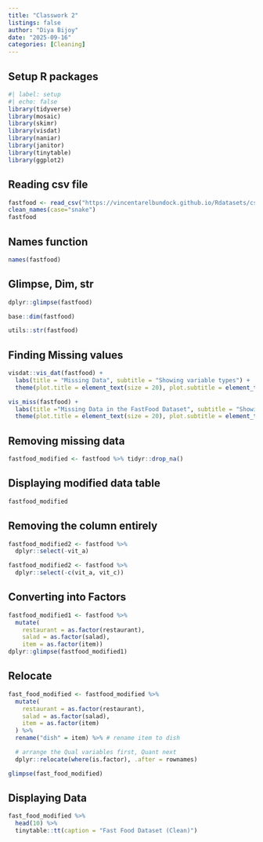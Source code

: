 ```yaml
---
title: "Classwork 2"
listings: false
author: "Diya Bijoy"
date: "2025-09-16"
categories: [Cleaning]
---
```


## Setup R packages

```r
#| label: setup
#| echo: false
library(tidyverse)
library(mosaic)
library(skimr) 
library(visdat) 
library(naniar) 
library(janitor)
library(tinytable)
library(ggplot2)
```

## Reading csv file

```r
fastfood <- read_csv("https://vincentarelbundock.github.io/Rdatasets/csv/openintro/fastfood.csv") %>% 
clean_names(case="snake")
fastfood
```

## Names function

```r
names(fastfood)
```

## Glimpse, Dim, str

```r
dplyr::glimpse(fastfood)
```

```r
base::dim(fastfood)
```

```r
utils::str(fastfood)
```

## Finding Missing values

```r
visdat::vis_dat(fastfood) +
  labs(title = "Missing Data", subtitle = "Showing variable types") + 
  theme(plot.title = element_text(size = 20), plot.subtitle = element_text(size = 14))
```

```r
vis_miss(fastfood) +
  labs(title ="Missing Data in the FastFood Dataset", subtitle = "Showing missing & present data") +
  theme(plot.title = element_text(size = 20), plot.subtitle = element_text(size = 14))
```

## Removing missing data

```r
fastfood_modified <- fastfood %>% tidyr::drop_na()
```

## Displaying modified data table

```r
fastfood_modified
```

## Removing the column entirely

```r
fastfood_modified2 <- fastfood %>%
  dplyr::select(-vit_a)

fastfood_modified2 <- fastfood %>%
  dplyr::select(-c(vit_a, vit_c))
```

## Converting into Factors

```r
fastfood_modified1 <- fastfood %>%
  mutate(
    restaurant = as.factor(restaurant),
    salad = as.factor(salad),
    item = as.factor(item))
dplyr::glimpse(fastfood_modified1)
```

## Relocate

```r
fast_food_modified <- fastfood_modified %>%
  mutate(
    restaurant = as.factor(restaurant),
    salad = as.factor(salad),
    item = as.factor(item)
  ) %>%
  rename("dish" = item) %>% # rename item to dish

  # arrange the Qual variables first, Quant next
  dplyr::relocate(where(is.factor), .after = rownames)

glimpse(fast_food_modified)
```

## Displaying Data

```r
fast_food_modified %>%
  head(10) %>%
  tinytable::tt(caption = "Fast Food Dataset (Clean)")
```
